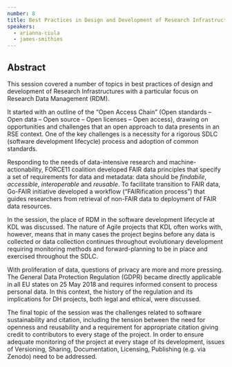 ```yaml
---
number: 8
title: Best Practices in Design and Development of Research Infrastructures
speakers:
  - arianna-ciula
  - james-smithies
---
```


## Abstract

This session covered a number of topics in best practices of design and development of Research Infrastructures with a particular focus on Research Data Management (RDM).

It started with an outline of the “Open Access Chain” (Open standards – Open data – Open source – Open licenses – Open access), drawing on opportunities and challenges that an open approach to data presents in an RSE context. One of the key challenges is a necessity for a rigorous SDLC (software development lifecycle) process and adoption of common standards.

Responding to the needs of data-intensive research and machine-actionability, FORCE11 coalition developed FAIR data principles that specify a set of requirements for data and metadata: data should be _findabile_, _accessible_, _interoperable_ and _reusable_. To facilitate transition to FAIR data, Go-FAIR initiative developed a workflow (“FAIRification process”) that guides researchers from retrieval of non-FAIR data to deployment of FAIR data resources.

In the session, the place of RDM in the software development lifecycle at KDL was discussed. The nature of Agile projects that KDL often works with, however, means that in many cases the project begins before any data is collected or data collection continues throughout evolutionary development requiring monitoring methods and forward-planning to be in place and exercised throughout the SDLC.

With proliferation of data, questions of privacy are more and more pressing. The General Data Protection Regulation (GDPR) became directly applicable in all EU states on 25 May 2018 and requires informed consent to process personal data. In this context, the history of the regulation and its implications for DH projects, both legal and ethical, were discussed.

The final topic of the session was the challenges related to software sustainability and citation, including the tension between the need for openness and reusability and a requirement for appropriate citation giving credit to contributors to every stage of the project. In order to ensure adequate monitoring of the project at every stage of its development, issues of Versioning, Sharing, Documentation, Licensing, Publishing (e.g. via Zenodo) need to be addressed.

<Download download="docs/4.1-Research_Infrastructures.pdf" />
<Speakers>

<Speaker speaker="arianna-ciula">

</Speaker>

<Speaker speaker="james-smithies">

</Speaker>

</Speakers>
